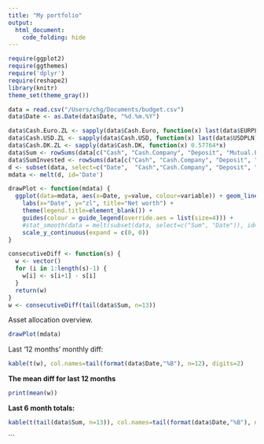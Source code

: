 ```yaml
---
title: "My portfolio"
output:
  html_document:
    code_folding: hide
---
```


```r
require(ggplot2)
require(ggthemes)
require('dplyr')
require(reshape2)
library(knitr)
theme_set(theme_gray())

data = read.csv("/Users/chg/Documents/budget.csv")
data$Date <- as.Date(data$Date, "%d.%m.%Y")

data$Cash.Euro.ZL <- sapply(data$Cash.Euro, function(x) last(data$EURPLN)*x) # mutate(data, nowy = Cash.Euro * 4.14)
data$Cash.USD.ZL <- sapply(data$Cash.USD, function(x) last(data$USDPLN)*x)
data$Cash.DK.ZL <- sapply(data$Cash.DK, function(x) 0.57764*x)
data$Sum <- rowSums(data[c("Cash", "Cash.Company", "Deposit", "Mutual.Funds", "Stock.Market", "Cash.USD.ZL", "Cash.Euro.ZL", "Cash.DK.ZL")])
data$SumInvested <- rowSums(data[c("Cash", "Cash.Company", "Deposit", "Mutual.Funds.Invested", "Stock.Market.Invested", "Cash.USD.ZL", "Cash.Euro.ZL", "Cash.DK.ZL")])
d <- subset(data, select=c("Date",  "Cash","Cash.Company", "Deposit", "Mutual.Funds","Stock.Market", "SumInvested", "Cash.Euro.ZL", "Cash.USD.ZL", "Stock.Market.Invested", "Mutual.Funds.Invested", "Cash.DK.ZL", "Sum"))
mdata <- melt(d, id='Date')

drawPlot <- function(mdata) {
  ggplot(data=mdata, aes(x=Date, y=value, colour=variable)) + geom_line() +
    labs(x="Date", y="zl", title="Net worth") +
    theme(legend.title=element_blank()) +
    guides(colour = guide_legend(override.aes = list(size=4))) +
    #stat_smooth(data = melt(subset(data, select=c("Sum", "Date")), id="Date"), method = 'lm', aes(colour = 'Trend'), se = FALSE) +
    scale_y_continuous(expand = c(0, 0))
}

consecutiveDiff <- function(s) {
  w <- vector()
  for (i in 1:length(s)-1) {
    w[i] <- s[i+1] - s[i]
  }
  return(w)
}
w <- consecutiveDiff(tail(data$Sum, n=13))
```

Asset allocation overview.

```r
drawPlot(mdata)
```

Last '12 months' monthly diff:
```r
kable(t(w), col.names=tail(format(data$Date,"%B"), n=12), digits=2)
```

**The mean diff for last 12 months**
```r
print(mean(w))
```

**Last 6 month totals:**
```r
kable(t(tail(data$Sum, n=13)), col.names=tail(format(data$Date,"%B"), n=13), digits=2)
```

```

